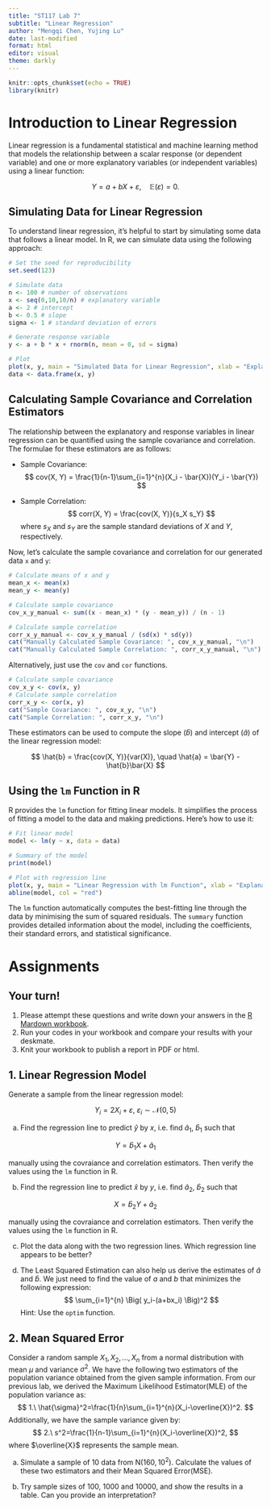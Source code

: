 ```yaml
---
title: "ST117 Lab 7"
subtitle: "Linear Regression"
author: "Mengqi Chen, Yujing Lu"
date: last-modified
format: html
editor: visual
theme: darkly
---
```


```r
knitr::opts_chunk$set(echo = TRUE)
library(knitr)
```

# Introduction to Linear Regression

Linear regression is a fundamental statistical and machine learning method that models the relationship between a scalar response (or dependent variable) and one or more explanatory variables (or independent variables) using a linear function:

$$
Y = a + bX + \varepsilon, \quad \mathbb{E}(\varepsilon) = 0.
$$

## Simulating Data for Linear Regression

To understand linear regression, it's helpful to start by simulating some data that follows a linear model. In R, we can simulate data using the following approach:

```r
# Set the seed for reproducibility
set.seed(123)

# Simulate data
n <- 100 # number of observations
x <- seq(0,10,10/n) # explanatory variable
a <- 2 # intercept
b <- 0.5 # slope
sigma <- 1 # standard deviation of errors

# Generate response variable
y <- a + b * x + rnorm(n, mean = 0, sd = sigma)

# Plot
plot(x, y, main = "Simulated Data for Linear Regression", xlab = "Explanatory Variable", ylab = "Response Variable")
data <- data.frame(x, y)
```

## Calculating Sample Covariance and Correlation Estimators

The relationship between the explanatory and response variables in linear regression can be quantified using the sample covariance and correlation. The formulae for these estimators are as follows:

- Sample Covariance: 
$$
cov(X, Y) = \frac{1}{n-1}\sum_{i=1}^{n}(X_i - \bar{X})(Y_i - \bar{Y})
$$

- Sample Correlation: 
$$
corr(X, Y) = \frac{cov(X, Y)}{s_X s_Y}
$$
where $s_X$ and $s_Y$ are the sample standard deviations of $X$ and $Y$, respectively.

Now, let's calculate the sample covariance and correlation for our generated data `x` and `y`:

```r
# Calculate means of x and y
mean_x <- mean(x)
mean_y <- mean(y)

# Calculate sample covariance
cov_x_y_manual <- sum((x - mean_x) * (y - mean_y)) / (n - 1)

# Calculate sample correlation
corr_x_y_manual <- cov_x_y_manual / (sd(x) * sd(y))
cat("Manually Calculated Sample Covariance: ", cov_x_y_manual, "\n")
cat("Manually Calculated Sample Correlation: ", corr_x_y_manual, "\n")
```

Alternatively, just use the `cov` and `cor` functions.
```r
# Calculate sample covariance
cov_x_y <- cov(x, y)
# Calculate sample correlation
corr_x_y <- cor(x, y)
cat("Sample Covariance: ", cov_x_y, "\n")
cat("Sample Correlation: ", corr_x_y, "\n")
```

These estimators can be used to compute the slope ($\hat{b}$) and intercept ($\hat{a}$) of the linear regression model:

$$
\hat{b} = \frac{cov(X, Y)}{var(X)}, \quad \hat{a} = \bar{Y} - \hat{b}\bar{X}
$$

## Using the `lm` Function in R

R provides the `lm` function for fitting linear models. It simplifies the process of fitting a model to the data and making predictions. Here's how to use it:

```r
# Fit linear model
model <- lm(y ~ x, data = data)

# Summary of the model
print(model)

# Plot with regression line
plot(x, y, main = "Linear Regression with lm Function", xlab = "Explanatory Variable", ylab = "Response Variable")
abline(model, col = "red")
```

The `lm` function automatically computes the best-fitting line through the data by minimising the sum of squared residuals. The `summary` function provides detailed information about the model, including the coefficients, their standard errors, and statistical significance.

# Assignments
::: callout-important
## Your turn!

1.  Please attempt these questions and write down your answers in the [R Mardown workbook](https://github.com/MengqiChenMC/ST117_Lab_notes/blob/main/lab_7_workbook.Rmd).
2.  Run your codes in your workbook and compare your results with your deskmate.
3.  Knit your workbook to publish a report in PDF or html.
:::

## 1. Linear Regression Model

Generate a sample from the linear regression model:

$$
Y_i = 2X_i + \varepsilon, \ \varepsilon_i \sim \mathcal{N}(0,5)
$$


(a) Find the regression line to predict $\hat{y}$ by $x$, i.e. find $\hat{a}_1$, $\hat{b}_1$ such that 

$$
Y = \hat{b}_1 X + \hat{a} _1
$$

manually using the covraiance and correlation estimators. Then verify the values using the `lm` function in R.


(b) Find the regression line to predict $\hat{x}$ by $y$, i.e. find $\hat{a}_2$, $\hat{b}_2$ such that 

$$
X = \hat{b}_2 Y + \hat{a}_2 
$$

manually using the covraiance and correlation estimators. Then verify the values using the `lm` function in R.


(c) Plot the data along with the two regression lines. Which regression line appears to be better?


(d) The Least Squared Estimation can also help us derive the estimates of $\hat{a}$ and $\hat{b}$. We just need to find the value of $a$ and $b$ that minimizes the following expression:
$$
\sum_{i=1}^{n} \Big( y_i-(a+bx_i) \Big)^2
$$
Hint: Use the `optim` function.


## 2. Mean Squared Error
Consider a random sample $X_1,X_2,\ldots,X_n$ from a normal distribution with mean $\mu$ and variance $\sigma^2$. We have the following two estimators of the population variance obtained from the given sample information. From our previous lab, we derived the Maximum Likelihood Estimator(MLE) of the population variance as:
$$
1.\ \hat{\sigma}^2=\frac{1}{n}\sum_{i=1}^{n}(X_i-\overline{X})^2.
$$
Additionally, we have the sample variance given by:
$$
2.\ s^2=\frac{1}{n-1}\sum_{i=1}^{n}(X_i-\overline{X})^2,
$$
where $\overline{X}$ represents the sample mean.

(a) Simulate a sample of 10 data from $\text{N}(160,10^2)$. Calculate the values of these two estimators and their Mean Squared Error(MSE).


(b) Try  sample sizes of 100, 1000 and 10000, and show the results in a table. Can you provide an interpretation?



